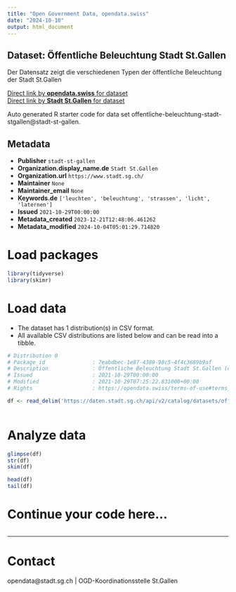 ```yaml
---
title: "Open Government Data, opendata.swiss"
date: "2024-10-10"
output: html_document
---
```


## Dataset: Öffentliche Beleuchtung Stadt St.Gallen

Der Datensatz zeigt die verschiedenen Typen der öffentliche Beleuchtung der Stadt St.Gallen

[Direct link by **opendata.swiss** for dataset](https://opendata.swiss/de/dataset/offentliche-beleuchtung-stadt-st-gallen)<br>
[Direct link by **Stadt St.Gallen** for dataset](https://daten.stadt.sg.ch/explore/dataset/offentliche-beleuchtung-stadt-stgallen/)

Auto generated R starter code for data set offentliche-beleuchtung-stadt-stgallen@stadt-st-gallen.

## Metadata

- **Publisher** `stadt-st-gallen`
- **Organization.display_name.de** `Stadt St.Gallen`
- **Organization.url** `https://www.stadt.sg.ch/`
- **Maintainer** `None`
- **Maintainer_email** `None`
- **Keywords.de** `['leuchten', 'beleuchtung', 'strassen', 'licht', 'laternen']`
- **Issued** `2021-10-29T00:00:00`
- **Metadata_created** `2023-12-21T12:48:06.461262`
- **Metadata_modified** `2024-10-04T05:01:29.714820`


# Load packages

```r

library(tidyverse)
library(skimr)

```

# Load data

-   The dataset has 1 distribution(s) in CSV format.
-   All available CSV distributions are listed below and can be read into a tibble.

```r

# Distribution 0
# Package_id               : 7eabdbec-1e87-4389-98c5-4f4c3689b9af
# Description              : Öffentliche Beleuchtung Stadt St.Gallen (csv)
# Issued                   : 2021-10-29T00:00:00
# Modified                 : 2021-10-29T07:25:22.831000+00:00
# Rights                   : https://opendata.swiss/terms-of-use#terms_by

df <- read_delim('https://daten.stadt.sg.ch/api/v2/catalog/datasets/offentliche-beleuchtung-stadt-stgallen/exports/csv?use_labels=true')



```

# Analyze data

```r

glimpse(df)
str(df)
skim(df)

head(df)
tail(df)

```

# Continue your code here...

```r

```

------------------------------------------------------------------------

# Contact

opendata@stadt.sg.ch | OGD-Koordinationsstelle St.Gallen
